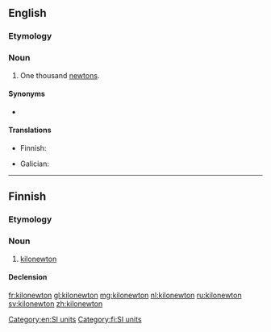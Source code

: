 {{also|kilo-newton}}
==English==

===Etymology===
{{prefix|kilo|newton|lang=en}}

===Noun===
{{en-noun}}

# One thousand [[newton]]s.

====Synonyms====
* {{l|en|kN}}

====Translations====
{{trans-top|one thousand newtons}}
* Finnish: {{t|fi|kilonewton}}
{{trans-mid}}
* Galician: {{t+|gl|quilonewton}}
{{trans-bottom}}

[[Category:en:SI units]]

----

==Finnish==

===Etymology===
{{prefix|kilo|newton|lang=fi}}

===Noun===
{{fi-noun}}

# [[#English|kilonewton]]

====Declension====
{{fi-decl-paperi|kilonewton|a|i=0}}

[[Category:fi:SI units]]

[[fr:kilonewton]]
[[gl:kilonewton]]
[[mg:kilonewton]]
[[nl:kilonewton]]
[[ru:kilonewton]]
[[sv:kilonewton]]
[[zh:kilonewton]]